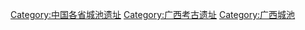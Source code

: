 [[Category:中国各省城池遗址|Category:中国各省城池遗址]]
[[Category:广西考古遗址|Category:广西考古遗址]]
[[Category:广西城池|Category:广西城池]]